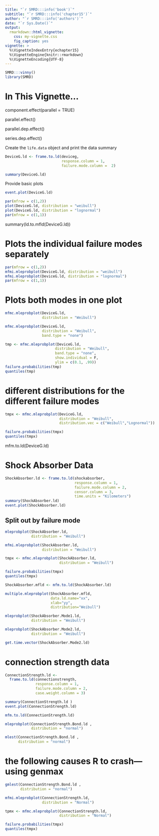 ```yaml
---
title: "`r SMRD:::info('book')`"
subtitle: "`r SMRD:::info('chapter15')`"
author: "`r SMRD:::info('authors')`"
date: "`r Sys.Date()`"
output: 
  rmarkdown::html_vignette:
    css: my-vignette.css
    fig_caption: yes
vignette: >
  %\VignetteIndexEntry{echapter15}
  %\VignetteEngine{knitr::rmarkdown}
  %\VignetteEncoding{UTF-8}
---
```


```r
SMRD:::vinny()
library(SMRD)
```

# In This Vignette...

component.effect(parallel = TRUE)

parallel.effect()

parallel.dep.effect()

series.dep.effect()

Create the `life.data` object and print the data summary

```r
DeviceG.ld <- frame.to.ld(deviceg,
                          response.column = 1, 
                          failure.mode.column =  2)

summary(DeviceG.ld)
```

Provide basic plots

```r
event.plot(DeviceG.ld)
```

```r
par(mfrow = c(1,2))
plot(DeviceG.ld, distribution = "weibull")
plot(DeviceG.ld, distribution = "lognormal")
par(mfrow = c(1,1))
```

summary(ld.to.mfld(DeviceG.ld))

# Plots the individual failure modes separately

```r
par(mfrow = c(1,2))
mfmi.mleprobplot(DeviceG.ld, distribution = "weibull") 
mfmi.mleprobplot(DeviceG.ld, distribution = "lognormal") 
par(mfrow = c(1,1))
```

# Plots both modes in one plot

```r
mfmc.mleprobplot(DeviceG.ld, 
                 distribution = "Weibull") 

mfmc.mleprobplot(DeviceG.ld, 
                 distribution = "Weibull", 
                 band.type = "none")

tmp <- mfmc.mleprobplot(DeviceG.ld, 
                       distribution = "Weibull", 
                       band.type = "none", 
                       show.individual = F, 
                       ylim = c(0.1, .99))
failure.probabilities(tmp)
quantiles(tmp)
```

# different distributions for the different failure modes

```r
tmpx <- mfmc.mleprobplot(DeviceG.ld, 
                         distribution = "Weibull", 
                         distribution.vec = c("Weibull","Lognormal"))

failure.probabilities(tmpx)
quantiles(tmpx)
```

mfm.to.ld(DeviceG.ld)

#	Shock Absorber Data

```r
ShockAbsorber.ld <- frame.to.ld(shockabsorber,
                                response.column = 1,
                                failure.mode.column = 2,
                                censor.column = 3, 
                                time.units = "Kilometers")
summary(ShockAbsorber.ld)
event.plot(ShockAbsorber.ld)
```

## Split out by failure mode

```r
mleprobplot(ShockAbsorber.ld, 
            distribution = "Weibull")

mfmi.mleprobplot(ShockAbsorber.ld, 
                 distribution = "Weibull")

tmpx <- mfmc.mleprobplot(ShockAbsorber.ld, 
                         distribution = "Weibull")

failure.probabilities(tmpx)
quantiles(tmpx)
```

```r

ShockAbsorber.mfld <- mfm.to.ld(ShockAbsorber.ld)

multiple.mleprobplot(ShockAbsorber.mfld,
                     data.ld.name="xx",
                     xlab="yy",
                     distribution="Weibull")

mleprobplot(ShockAbsorber.Mode1.ld, 
            distribution = "Weibull")

mleprobplot(ShockAbsorber.Mode2.ld,
            distribution = "Weibull")

get.time.vector(ShockAbsorber.Mode2.ld)
```

#	connection strength data

```r
ConnectionStrength.ld <- 
  frame.to.ld(connectionstrength,
              response.column = 1,
              failure.mode.column = 2,
              case.weight.column = 3)

summary(ConnectionStrength.ld )
event.plot(ConnectionStrength.ld)

mfm.to.ld(ConnectionStrength.ld)

mleprobplot(ConnectionStrength.Bond.ld , 
            distribution = "normal")

mlest(ConnectionStrength.Bond.ld , 
      distribution = "normal")
```


# the following causes R to crash---using genmax

```r
gmlest(ConnectionStrength.Bond.ld , 
       distribution = "normal")
```

```r
mfmi.mleprobplot(ConnectionStrength.ld,
                 distribution = "Normal")

tpmx <- mfmc.mleprobplot(ConnectionStrength.ld,
                         distribution = "Normal")

failure.probabilities(tmpx)
quantiles(tmpx)
```


